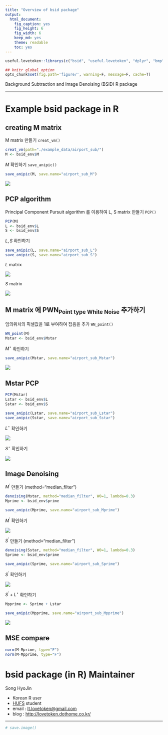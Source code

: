 ```yaml
---
title: "Overview of bsid package" 
output: 
  html_document: 
    fig_caption: yes
    fig_height: 6
    fig_width: 6
    keep_md: yes
    theme: readable
    toc: yes
---
```


```r
useful.lovetoken::librarys(c("bsid", "useful.lovetoken", "dplyr", "bmp", "pixmap", "animation", "corpcor", "progress", "servr", "knitr"), auto.upd=F, message=F)

## knitr global option
opts_chunk$set(fig.path='figure/', warning=F, message=F, cache=T)
```

Background Subtraction and Image Denoising (BSID) R package

*********************************************************************

# Example bsid package in R

## creating M matrix

M matrix 만들기 `creat_vm()`

```r
creat_vm(path="./example_data/airport_sub/")
M <- bsid_env$M
```

$M$ 확인하기 `save_anipic()`

```r
save_anipic(M, save.name="airport_sub_M")
```

![](airport_sub_M.gif)

## PCP algorithm

Principal Component Pursuit algorithm 를 이용하여 L, S matrix 만들기 `PCP()`

```r
PCP(M)
L <- bsid_env$L
S <- bsid_env$S
```

$L, S$ 확인하기

```r
save_anipic(L, save.name="airport_sub_L")
save_anipic(S, save.name="airport_sub_S")
```

$L$ matrix

![](airport_sub_L.gif)

$S$ matrix

![](airport_sub_S.gif)

## M matrix 에 PWN<sub>Point type White Noise</sub> 추가하기

임의위치의 픽셀값을 1로 부여하여 잡음을 추가 `WN_point()`

```r
WN_point(M)
Mstar <- bsid_env$Mstar
```

$M^\star$ 확인하기

```r
save_anipic(Mstar, save.name="airport_sub_Mstar")
```

![](airport_sub_Mstar.gif)

## Mstar PCP

```r
PCP(Mstar)
Lstar <- bsid_env$L
Sstar <- bsid_env$S

save_anipic(Lstar, save.name="airport_sub_Lstar")
save_anipic(Sstar, save.name="airport_sub_Sstar")
```

$L^\star$ 확인하기

![](airport_sub_Lstar.gif)

$S^\star$ 확인하기

![](airport_sub_Sstar.gif)

## Image Denoising

$M^\prime$ 만들기 (method="median_filter")

```r
denoising(Mstar, method="median_filter", W0=1, lambda=0.3)
Mprime <- bsid_env$prime

save_anipic(Mprime, save.name="airport_sub_Mprime")
```

$M^\prime$ 확인하기

![](airport_sub_Mprime.gif)

$S^\prime$ 만들기 (method="median_filter")

```r
denoising(Sstar, method="median_filter", W0=1, lambda=0.3)
Sprime <- bsid_env$prime

save_anipic(Sprime, save.name="airport_sub_Sprime")
```

$S^\prime$ 확인하기

![](airport_sub_Sprime.gif)

$S^\prime + L^\star$ 확인하기

```r
Mpprime <- Sprime + Lstar

save_anipic(Mpprime, save.name="airport_sub_Mpprime")
```

![](airport_sub_Mpprime.gif)

## MSE compare

```r
norm(M-Mprime, type="F")
norm(M-Mpprime, type="F")
```

# **bsid** package (in R) Maintainer

Song HyoJin 

- Korean R user
- [HUFS](http://www.hufs.ac.kr/user/hufsenglish/) student 
- email : <lt.lovetoken@gmail.com>
- blog : <http://lovetoken.dothome.co.kr/>

**********************************************************************

```r
# save.image()
```
